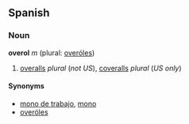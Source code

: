 ==Spanish==
===Noun===
'''overol''' ''m'' (plural: [[overóles]])

# [[overalls]] ''plural'' (''not US''), [[coveralls]] ''plural'' (''US only'')

====Synonyms====
*[[mono de trabajo]], [[mono]]
*[[overóles]]